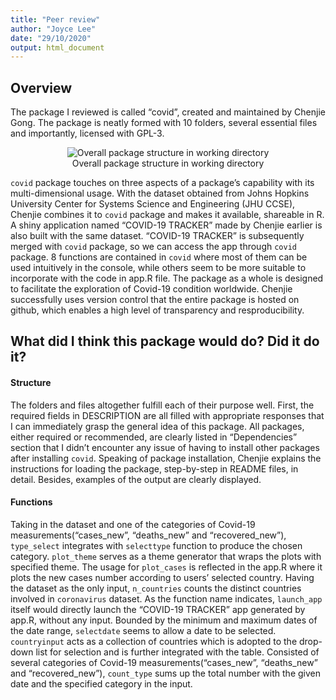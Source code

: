 ```yaml
---
title: "Peer review"
author: "Joyce Lee"
date: "29/10/2020"
output: html_document
---
```


## Overview
The package I reviewed is called "covid", created and maintained by Chenjie Gong. The package is neatly formed with 10 folders, several essential files and importantly, licensed with GPL-3.
<center>
![Overall package structure in working directory](dir_structure.png)
</center>
`covid` package touches on three aspects of a package's capability with its multi-dimensional usage. With the dataset obtained from Johns Hopkins University Center for Systems Science and Engineering (JHU CCSE), Chenjie combines it to `covid` package and makes it available, shareable in R. A shiny application named "COVID-19 TRACKER" made by Chenjie earlier is also built with the same dataset. "COVID-19 TRACKER" is subsequently merged with `covid` package, so we can access the app through `covid` package. 8 functions are contained in `covid` where most of them can be used intuitively in the console, while others seem to be more suitable to incorporate with the code in app.R file. The package as a whole is designed to facilitate the exploration of Covid-19 condition worldwide.
Chenjie successfully uses version control that the entire package is hosted on github, which enables a high level of transparency and resproducibility.

## What did I think this package would do? Did it do it?
<h4>Structure</h4>
The folders and files altogether fulfill each of their purpose well. First, the required fields in DESCRIPTION are all filled with appropriate responses that I can immediately grasp the general idea of this package. All packages, either required or recommended, are clearly listed in "Dependencies" section that I didn't encounter any issue of having to install other packages after installing `covid`. Speaking of package installation, Chenjie explains the instructions for loading the package, step-by-step in README files, in detail. Besides, examples of the output are clearly displayed.

<h4>Functions</h4>
Taking in the dataset and one of the categories of Covid-19 measurements("cases_new", "deaths_new" and "recovered_new"), `type_select` integrates with `selecttype` function to produce the chosen category.
`plot_theme` serves as a theme generator that wraps the plots with specified theme.
The usage for `plot_cases` is reflected in the app.R where it plots the new cases number according to users' selected country.
Having the dataset as the only input, `n_countries` counts the distinct countries involved in `coronavirus` dataset.
As the function name indicates, `launch_app` itself would directly launch the "COVID-19 TRACKER" app generated by app.R, without any input.
Bounded by the minimum and maximum dates of the date range, `selectdate` seems to allow a date to be selected.
`countryinput` acts as a collection of countries which is adopted to the drop-down list for selection and is further integrated with the table.
Consisted of several categories of Covid-19 measurements("cases_new", "deaths_new" and "recovered_new"), `count_type` sums up the total number with the given date and the specified
category in the input.